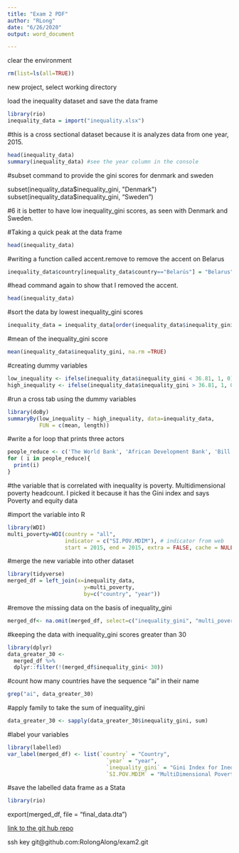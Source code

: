 ---
title: "Exam 2 PDF"
author: "RLong"
date: "6/26/2020"
output: word_document

---


clear the environment
```{r}
rm(list=ls(all=TRUE))
```

new project, select working directory

load the inequality dataset and save the data frame
```{r}
library(rio)
inequality_data = import("inequality.xlsx")
```
#this is a cross sectional dataset because it is analyzes data from one year, 2015.
```{r}
head(inequality_data)
summary(inequality_data) #see the year column in the console
```
#subset command to provide the gini scores for denmark and sweden

subset(inequality_data$inequality_gini, "Denmark")
subset(inequality_data$inequality_gini, "Sweden")

#6 it is better to have low inequality_gini scores, as seen with Denmark and Sweden.

#Taking a quick peak at the data frame
```{r}
head(inequality_data)
```
#writing a function called accent.remove to remove the accent on Belarus
```{r}
inequality_data$country[inequality_data$country=="Belarús"] = "Belarus"
```
#head command again to show that I removed the accent.
```{r}
head(inequality_data)
```
#sort the data by lowest inequality_gini scores
```{r}
inequality_data = inequality_data[order(inequality_data$inequality_gini),]
```
#mean of the inequality_gini score
```{r}
mean(inequality_data$inequality_gini, na.rm =TRUE)
```
#creating dummy variables 
```{r}
low_inequality <- ifelse(inequality_data$inequality_gini < 36.81, 1, 0)
high_inequality <- ifelse(inequality_data$inequality_gini > 36.81, 1, 0)
```
#run a cross tab using the dummy variables
```{r}
library(doBy)
summaryBy(low_inequality ~ high_inequality, data=inequality_data,  
          FUN = c(mean, length))
```
#write a for loop that prints three actors
```{r}
people_reduce <- c('The World Bank', 'African Development Bank', 'Bill and Melinda Gates Foundation')
for ( i in people_reduce){
  print(i)
}  
```
#the variable that is correlated with inequality is poverty. Multidimensional poverty headcount. I picked it because it has the Gini index and says Poverty and equity data

#import the variable into R
```{r}
library(WDI)
multi_poverty=WDI(country = "all",
                  indicator = c("SI.POV.MDIM"), # indicator from web
                  start = 2015, end = 2015, extra = FALSE, cache = NULL)
```
#merge the new variable into other dataset
```{r}
library(tidyverse)
merged_df = left_join(x=inequality_data,
                        y=multi_poverty,
                        by=c("country", "year"))
```
#remove the missing data on the basis of inequality_gini
```{r}
merged_df<- na.omit(merged_df, select=c("inequality_gini", "multi_poverty"))
```
#keeping the data with inequality_gini scores greater than 30
```{r}
library(dplyr)
data_greater_30 <- 
  merged_df %>%
  dplyr::filter(!(merged_df$inequality_gini< 30))
```
#count how many countries have the sequence "ai" in their name
```{r}
grep("ai", data_greater_30)
```
#apply family to take the sum of inequality_gini
```{r}
data_greater_30 <- sapply(data_greater_30$inequality_gini, sum)
```
#label your variables
```{r}
library(labelled)
var_label(merged_df) <- list(`country` = "Country",
                               `year` = "year",
                               `inequality_gini` = "Gini Index for Inequality",
                               `SI.POV.MDIM` = "MultiDimensional Poverty Measure")
```
#save the labelled data frame as a Stata
```{r}
library(rio)
```
export(merged_df, file = "final_data.dta")

[link to the git hub repo](https://github.com/RolongAlong/exam2.git)

ssh key
git@github.com:RolongAlong/exam2.git
